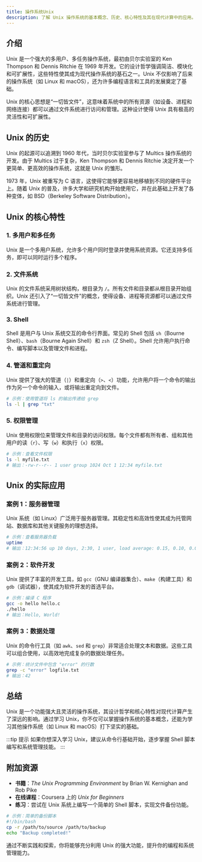 ```yaml
---
title: 操作系统Unix
description: 了解 Unix 操作系统的基本概念、历史、核心特性及其在现代计算中的应用。
---
```


## 介绍

Unix 是一个强大的多用户、多任务操作系统，最初由贝尔实验室的 Ken Thompson 和 Dennis Ritchie 在 1969 年开发。它的设计哲学强调简洁、模块化和可扩展性，这些特性使其成为现代操作系统的基石之一。Unix 不仅影响了后来的操作系统（如 Linux 和 macOS），还为许多编程语言和工具的发展奠定了基础。

Unix 的核心思想是“一切皆文件”，这意味着系统中的所有资源（如设备、进程和网络连接）都可以通过文件系统进行访问和管理。这种设计使得 Unix 具有极高的灵活性和可扩展性。

## Unix 的历史

Unix 的起源可以追溯到 1960 年代，当时贝尔实验室参与了 Multics 操作系统的开发。由于 Multics 过于复杂，Ken Thompson 和 Dennis Ritchie 决定开发一个更简单、更高效的操作系统，这就是 Unix 的雏形。

1973 年，Unix 被重写为 C 语言，这使得它能够更容易地移植到不同的硬件平台上。随着 Unix 的普及，许多大学和研究机构开始使用它，并在此基础上开发了各种变体，如 BSD（Berkeley Software Distribution）。

## Unix 的核心特性

### 1. 多用户和多任务

Unix 是一个多用户系统，允许多个用户同时登录并使用系统资源。它还支持多任务，即可以同时运行多个程序。

### 2. 文件系统

Unix 的文件系统采用树状结构，根目录为 `/`。所有文件和目录都从根目录开始组织。Unix 还引入了“一切皆文件”的概念，使得设备、进程等资源都可以通过文件系统进行管理。

### 3. Shell

Shell 是用户与 Unix 系统交互的命令行界面。常见的 Shell 包括 `sh`（Bourne Shell）、`bash`（Bourne Again Shell）和 `zsh`（Z Shell）。Shell 允许用户执行命令、编写脚本以及管理文件和进程。

### 4. 管道和重定向

Unix 提供了强大的管道（`|`）和重定向（`>`、`<`）功能，允许用户将一个命令的输出作为另一个命令的输入，或将输出重定向到文件。

```bash
# 示例：使用管道将 ls 的输出传递给 grep
ls -l | grep "txt"
```

### 5. 权限管理

Unix 使用权限位来管理文件和目录的访问权限。每个文件都有所有者、组和其他用户的读（`r`）、写（`w`）和执行（`x`）权限。

```bash
# 示例：查看文件权限
ls -l myfile.txt
# 输出：-rw-r--r-- 1 user group 1024 Oct 1 12:34 myfile.txt
```

## Unix 的实际应用

### 案例 1：服务器管理

Unix 系统（如 Linux）广泛用于服务器管理。其稳定性和高效性使其成为托管网站、数据库和其他关键服务的理想选择。

```bash
# 示例：查看服务器负载
uptime
# 输出：12:34:56 up 10 days, 2:30, 1 user, load average: 0.15, 0.10, 0.05
```

### 案例 2：软件开发

Unix 提供了丰富的开发工具，如 `gcc`（GNU 编译器集合）、`make`（构建工具）和 `gdb`（调试器），使其成为软件开发的首选平台。

```bash
# 示例：编译 C 程序
gcc -o hello hello.c
./hello
# 输出：Hello, World!
```

### 案例 3：数据处理

Unix 的命令行工具（如 `awk`、`sed` 和 `grep`）非常适合处理文本和数据。这些工具可以组合使用，以高效地完成复杂的数据处理任务。

```bash
# 示例：统计文件中包含 "error" 的行数
grep -c "error" logfile.txt
# 输出：42
```

## 总结

Unix 是一个功能强大且灵活的操作系统，其设计哲学和核心特性对现代计算产生了深远的影响。通过学习 Unix，你不仅可以掌握操作系统的基本概念，还能为学习其他操作系统（如 Linux 和 macOS）打下坚实的基础。

:::tip 提示
如果你想深入学习 Unix，建议从命令行基础开始，逐步掌握 Shell 脚本编写和系统管理技能。
:::

## 附加资源

- **书籍**：*The Unix Programming Environment* by Brian W. Kernighan and Rob Pike
- **在线课程**：Coursera 上的 *Unix for Beginners*
- **练习**：尝试在 Unix 系统上编写一个简单的 Shell 脚本，实现文件备份功能。

```bash
# 示例：简单的备份脚本
#!/bin/bash
cp -r /path/to/source /path/to/backup
echo "Backup completed!"
```

通过不断实践和探索，你将能够充分利用 Unix 的强大功能，提升你的编程和系统管理能力。